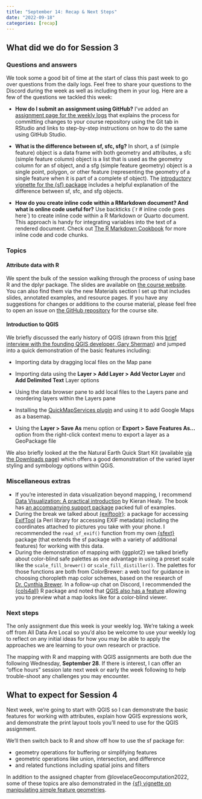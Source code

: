 ```yaml
---
title: "September 14: Recap & Next Steps"
date: "2022-09-18"
categories: [recap]
---
```


## What did we do for Session 3

### Questions and answers

We took some a good bit of time at the start of class this past week to go over questions from the daily logs. Feel free to share your questions to the Discord during the week as well as including them in your log. Here are a few of the questions we tackled this week:

-   **How do I submit an assignment using GitHub?** I've added an [assignment page for the weekly logs](/assignment/00_weekly_logs.html) that explains the process for committing changes to your course repository using the Git tab in RStudio and links to step-by-step instructions on how to do the same using GitHub Studio.

-   **What is the difference between sf, sfc, sfg?** In short, a sf (simple feature) object is a data frame with both geometry and attributes, a sfc (simple feature column) object is a list that is used as the geometry column for an sf object, and a sfg (simple feature geometry) object is a single point, polygon, or other feature (representing the geometry of a single feature when it is part of a complete sf object). The [introductory vignette for the {sf} package](https://r-spatial.github.io/sf/articles/sf1.html) includes a helpful explanation of the difference between sf, sfc, and sfg objects.

-   **How do you create inline code within a RMarkdown document? And what is online code useful for?** Use backticks (\`r \# inline code goes here\`) to create inline code within a R Markdown or Quarto document. This approach is handy for integrating variables into the text of a rendered document. Check out [The R Markdown Cookbook](https://bookdown.org/yihui/rmarkdown-cookbook/r-code.html) for more inline code and code chunks.

### Topics

#### Attribute data with R

We spent the bulk of the session walking through the process of using base R and the dplyr package. The slides are available on [the course website](https://elipousson.github.io/bldgspatialdata/slides/03_attribute-data.html#/title-slide). You can also find them via the new Materials section I set up that includes slides, annotated examples, and resource pages. If you have any suggestions for changes or additions to the course material, please feel free to open an issue on [the GitHub repository](https://github.com/elipousson/bldgspatialdata) for the course site.

#### Introduction to QGIS

We briefly discussed the early history of QGIS (drawn from this [brief interview with the founding QGIS developer, Gary Sherman](https://www.xyht.com/spatial-itgis/godfather-of-qgis/)) and jumped into a quick demonstration of the basic features including:

-   Importing data by dragging local files on the Map pane

-   Importing data using the **Layer \> Add Layer \> Add Vector Layer** and **Add Delimited Text** Layer options

-   Using the data browser pane to add local files to the Layers pane and reordering layers within the Layers pane

-   Installing the [QuickMapServices plugin](https://plugins.qgis.org/plugins/quick_map_services/) and using it to add Google Maps as a basemap.

-   Using the **Layer \> Save As** menu option or **Export \> Save Features As...** option from the right-click context menu to export a layer as a GeoPackage file

We also briefly looked at the the Natural Earth Quick Start Kit (available [via the Downloads page](https://www.naturalearthdata.com/downloads/)) which offers a good demonstration of the varied layer styling and symbology options within QGiS.

### Miscellaneous extras

-   If you're interested in data visualization beyond mapping, I recommend [Data Visualization: A practical introduction](https://socviz.co/) by Kieran Healy. The book has [an accompanying support package](https://github.com/kjhealy/socviz) packed full of examples.
-   During the break we talked about [{exiftoolr}](https://github.com/JoshOBrien/exiftoolr): a package for accessing [ExifTool](https://exiftool.org/) (a Perl library for accessing EXIF metadata) including the coordinates attached to pictures you take with your phone. I recommended the `read_sf_exif()` function from my own [{sfext}](https://elipousson.github.io/sfext/) package (that extends the sf package with a variety of additional features) for working with this data.
-   During the demonstration of mapping with {ggplot2} we talked briefly about color-blind safe palettes as one advantage in using a preset scale like the `scale_fill_brewer()` or `scale_fill_distiller()`. The palettes for those functions are both from ColorBrewer: a web tool for guidance in choosing choropleth map color schemes, based on the research of [Dr. Cynthia Brewer](http://www.personal.psu.edu/cab38/). In a follow-up chat on Discord, I recommended the [{cols4all}](https://github.com/mtennekes/cols4all) R package and noted that [QGIS also has a feature](https://www.gislounge.com/use-color-blind-preview-option-qgis/) allowing you to preview what a map looks like for a color-blind viewer.

### Next steps

The only assignment due this week is your weekly log. We're taking a week off from All Data Are Local so you'd also be welcome to use your weekly log to reflect on any initial ideas for how you may be able to apply the approaches we are learning to your own research or practice.

The mapping with R and mapping with QGIS assignments are both due the following Wednesday, **September 28**. If there is interest, I can offer an "office hours" session late next week or early the week following to help trouble-shoot any challenges you may encounter.

## What to expect for Session 4

Next week, we're going to start with QGIS so I can demonstrate the basic features for working with attributes, explain how QGIS expressions work, and demonstrate the print layout tools you'll need to use for the QGIS assignment.

We'll then switch back to R and show off how to use the sf package for:

-   geometry operations for buffering or simplifying features
-   geometric operations like union, intersection, and difference
-   and related functions including spatial joins and filters

In addition to the assigned chapter from @lovelaceGeocomputation2022, some of these topics are also demonstrated in the [{sf} vignette on manipulating simple feature geometries](https://r-spatial.github.io/sf/articles/sf3.html).
